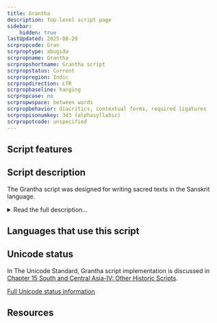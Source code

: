 ```yaml
---
title: Grantha
description: Top-level script page
sidebar:
    hidden: true
lastUpdated: 2025-08-29
scrpropcode: Gran
scrproptype: abugida
scrpropname: Grantha
scrpropshortname: Grantha script
scrpropstatus: Current
scrpropregion: Indic
scrpropdirection: LTR
scrpropbaseline: hanging
scrpropcase: no
scrpropwspace: between words
scrpropbehavior: diacritics, contextual forms, required ligatures
scrpropisonumkey: 343 (alphasyllabic)
scrpropotcode: unspecified
---
```



## Script features

<ScriptInfo />

## Script description

The Grantha script was designed for writing sacred texts in the Sanskrit language.

<details>
<summary>Read the full description...</summary>The script is thought to be based on the stone-age cave inscriptions from the Chera dynasty, and to have gone through three stages of development; Early, Middle and Modern. The only examples of Early or Middle Grantha are from odd words interspersed with Tamil in inscriptions. The earliest inscription written entirely in Grantha has been dated to 1383, and is written in the most modern form of the script.

There are two main branches of Modern Grantha; East Grantha and Tulu-Malayalam (also called West Grantha). Eastern Grantha was written in the state of Tamil Nadu in two distinct hands; a Brahmanical (square) variety used in Tanjore province, and a Jain (round) variety used around Arcot and Chennai. Tulu-Malayalam writing is still taught and used in _Gūrūkuls_, residential Hindu schools. It preserves some of the older letter forms which were later modified in Eastern varieties of the script. Aside from its use in the Gūrūkuls, it is also used by Tamil-speaking Hindus to write a child's name for the first time during the naming ceremony, to write the Sanskrit portion of wedding invitations and for announcements of a person's last rites. It is also used in many religious almanacs to print traditional formulaic summaries of the coming year. 

There was a third variety of the script called Tamil Grantha which was used in the 5th and 6th centuries for writing both Tamil and Sanskrit.

Grantha is an abugida, written from left to right. Each letter represents either a vowel or a consonant+vowel syllable in which the default vowel is [ə], unless diacritics are used to indicate otherwise. There are 14 vowel letters,  34 consonant+[ə] letters and 13 vowel diacritics. There are also 3 subsidiary consonant letters used for writing consonant clusters containing _y_ or _r_. One of these letters represents [j(ə)], one represents pre-consonantal [r] and one represents post-consonantal [rə]. Other consonant clusters were written using conjuncts; the preference was to stack these vertically rather than align them linearly. The symbols _anusvara_ and _visarga_ were used as in a number of South Asian scripts for representing nasalization and voiceless breath respectively.

The Grantha script employed a set of numerals 0-10, 100 and 1000 which were arranged linearly so that the number 21, for example, was written using the symbols for 2, 10 and 1 (2x10+1). A particular feature of the Grantha numeral system was their system of writing fractions. These were written using distinct symbols representing fractions of 320. So what is written in the Latin script as 1/4, for example, was written in Grantha using a single symbol read as 80/320. Distinct symbols only existed for some fractions, but composites could be created; there was a symbol representing 8/320 and a symbol representing 1/320, so 9/320 was written using both symbols.
</details>

## Languages that use this script

<WsList script='Gran' wsMax='5' />

## Unicode status

In The Unicode Standard, Grantha script implementation is discussed in [Chapter 15 South and Central Asia-IV: Other Historic Scripts](http://www.unicode.org/versions/latest/ch15.pdf).


[Full Unicode status information](/scrlang/unicode/gran-unicode)

## Resources

<ScriptResources detailSummary='seemore' />

